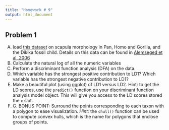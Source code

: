 ```yaml
---
title: "Homework # 9"
output: html_document
---
```


## Problem 1

A.  load [this dataset](datasets/DIK-scap.txt) on scapula morphology in Pan, Homo and Gorilla, and the Dikika fossil child.  Details on this data can be found in [Alemseged et al, 2006](http://www.nature.com/nature/journal/v443/n7109/full/nature05047.html)
B.  Calculate the natural log of all the numeric variables
C.  Perform a discriminant function analysis (DFA) on the data. 
D.  Which variable has the strongest positive contribution to LD1?  Which variable has the strongest negative contribution to LD1?
E.  Make a beautiful plot (using ggplot) of LD1 versus LD2. Hint: to get the LD scores, use the `predict()` function on your discriminant function analysis model object.  This will give you access to the LD scores stored the `x` slot.
F. 
G. BONUS POINT: Surround the points corresponding to each taxon with a polygon to ease visualization. *Hint:* the `chull()` function can be used to compute convex hulls, which is the name for polygons that enclose groups of points.

